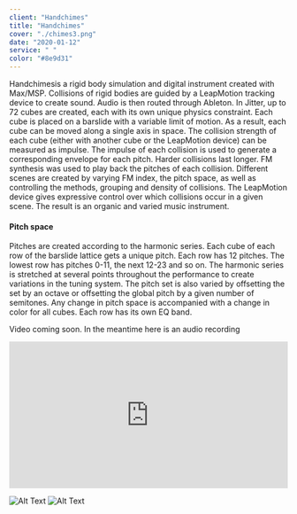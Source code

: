 ```yaml
---
client: "Handchimes"
title: "Handchimes"
cover: "./chimes3.png"
date: "2020-01-12"
service: " "
color: "#8e9d31"
---
```

Handchimesis a rigid body simulation and digital instrument created with
Max/MSP. Collisions of rigid bodies are guided by a LeapMotion tracking device to create
sound. Audio is then routed through Ableton.
In Jitter, up to 72 cubes are created, each with its own unique physics constraint. Each
cube is placed on a barslide with a variable limit of motion. As a result, each cube can be moved
along a single axis in space. The collision strength of each cube (either with another cube or the
LeapMotion device) can be measured as impulse. The impulse of each collision is used to
generate a corresponding envelope for each pitch. Harder collisions last longer.
FM synthesis was used to play back the pitches of each collision. Different scenes are
created by varying FM index, the pitch space, as well as controlling the methods, grouping and
density of collisions. The LeapMotion device gives expressive control over which collisions
occur in a given scene. The result is an organic and varied music instrument.

#### Pitch space
Pitches are created according to the harmonic series. Each cube of each row of the barslide
lattice gets a unique pitch. Each row has 12 pitches. The lowest row has pitches 0-11, the next
12-23 and so on. The harmonic series is stretched at several points throughout the performance
to create variations in the tuning system. The pitch set is also varied by offsetting the set by an
octave or offsetting the global pitch by a given number of semitones. Any change in pitch space is accompanied with a change in color for all cubes.
Each row has its own EQ band.


Video coming soon. In the meantime here is an audio recording
<iframe width="100%" height="265" src="https://clyp.it/4vv2hfqq/widget" frameborder="0"></iframe>

![Alt Text](chimes.png "chimes")
![Alt Text](chimes3.png "chimes")

